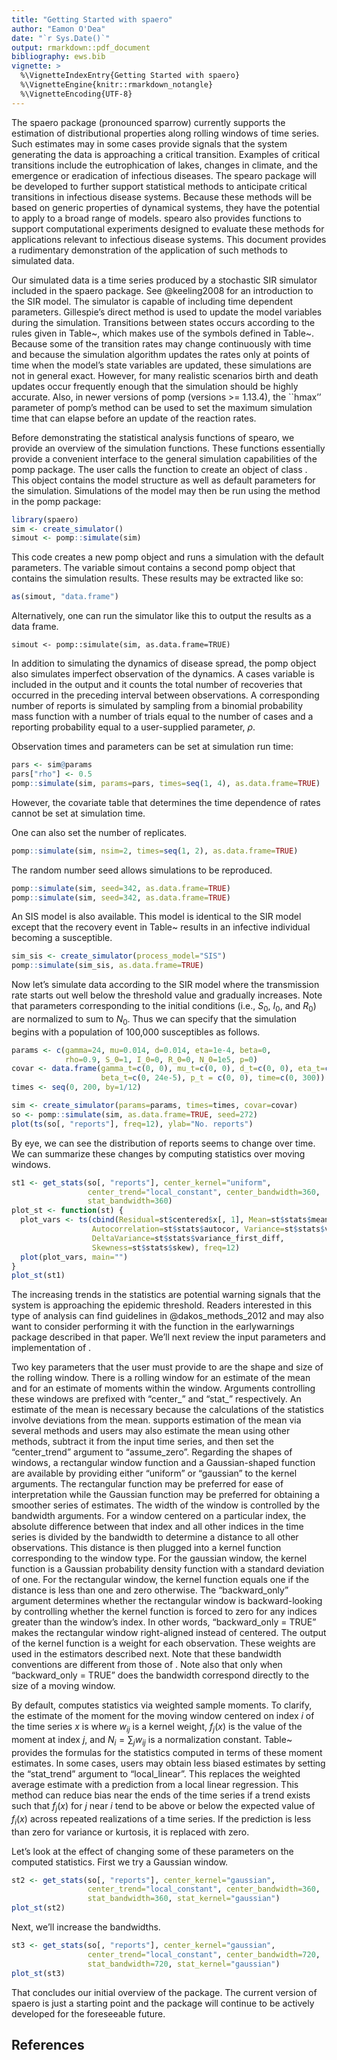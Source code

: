 ```yaml
---
title: "Getting Started with spaero"
author: "Eamon O'Dea"
date: "`r Sys.Date()`"
output: rmarkdown::pdf_document
bibliography: ews.bib
vignette: >
  %\VignetteIndexEntry{Getting Started with spaero}
  %\VignetteEngine{knitr::rmarkdown_notangle}
  %\VignetteEncoding{UTF-8}
---
```


The spaero package (pronounced sparrow) currently supports the
estimation of distributional properties along rolling windows of time
series. Such estimates may in some cases provide signals that the
system generating the data is approaching a critical
transition. Examples of critical transitions include the
eutrophication of lakes, changes in climate, and the emergence or
eradication of infectious diseases. The spearo package will be
developed to further support statistical methods to anticipate
critical transitions in infectious disease systems. Because these
methods will be based on generic properties of dynamical systems, they
have the potential to apply to a broad range of models.  spearo also
provides functions to support computational experiments designed to
evaluate these methods for applications relevant to infectious disease
systems. This document provides a rudimentary demonstration of the
application of such methods to simulated data.

Our simulated data is a time series produced by a stochastic SIR
simulator included in the spaero package. See @keeling2008 for an
introduction to the SIR model. The simulator is capable of including
time dependent parameters. Gillespie's direct method is used to update
the model variables during the simulation. Transitions between states
occurs according to the rules given in Table~\ref{trules}, which makes
use of the symbols defined in Table~\ref{tsymb}. Because some of the
transition rates may change continuously with time and because the
simulation algorithm updates the rates only at points of time when the
model's state variables are updated, these simulations are not in
general exact. However, for many realistic scenarios birth and death
updates occur frequently enough that the simulation should be highly
accurate. Also, in newer versions of pomp (versions >= 1.13.4), the
``hmax'' parameter of pomp's \texttt{simulate} method can be used to
set the maximum simulation time that can elapse before an update of
the reaction rates.

\begin{table}[h] \caption{Transition rules for our stochastic SIR model}
\label{trules}
\begin{tabular}{lll} \hline{Event}&{($\Delta S,\Delta I, \Delta R$)}&{Rate}\\
\hline birth of a susceptible & $(1,0,0)$ & $ N_0 (\mu + \mu_t) [1 - (p + pt_t)] $\\
death of a susceptible & $(-1,0,0)$& $S (d + d_t)$\\
infection & $(-1,1,0)$ & $(\beta + \beta_t) I S + (\eta + \eta_t) S$\\
death of an infective & $(0,-1,0)$ & $I (d + d_t)$\\
recovery of an infective & $(0,-1,1)$ & $I (\gamma + \gamma_t)$\\
death of a removed & $(0,0,-1)$ & $R (d + d_t)$\\
birth of a vaccinated & $(0,0,1)$ & $ N_0 (\mu + \mu_t) (p + p_t)$\\
\hline \end{tabular} \end{table}

\begin{table}[h] \caption{Model symbol definitions. Time-dependent rates have a $t$ subscript.}
\label{tsymb}
\begin{tabular}{ll}
\hline
{Symbol}&{Definition}\\
\hline
$\eta, \eta_t$ & rate of infection from outside of population (i.e., sparking rate) \\
$\beta, \beta_t$ & rates of transmission from within population contacts \\
$\mu, \mu_t$ & birth rates \\
$d, d_t$ & death rates \\
$p, p_t$ & vaccination rates \\
$S$ & number of susceptible individuals\\
$I$ & number of infective individuals \\
$R$ & number of removed individuals \\
$N$ & total population size, $S + I + R$ \\
$N_0$ & initial total population size \\
\hline \end{tabular} \end{table}

Before demonstrating the statistical analysis functions of spearo, we
provide an overview of the simulation functions. These functions
essentially provide a convenient interface to the general simulation
capabilities of the pomp package. The user calls the
\texttt{create\_simulator} function to create an object of class \texttt{pomp}. This
object contains the model structure as well as default parameters for
the simulation. Simulations of the model may then be run using the
\texttt{simulate} method in the pomp package:
```r
library(spaero)
sim <- create_simulator()
simout <- pomp::simulate(sim)
```

This code creates a new pomp object and runs a simulation with the
default parameters. The variable simout contains a second pomp object
that contains the simulation results. These results may be extracted
like so:
```r
as(simout, "data.frame")
```

Alternatively, one can run the simulator like this to output the
results as a data frame.
```[r]
simout <- pomp::simulate(sim, as.data.frame=TRUE)
```

In addition to simulating the dynamics of disease spread, the pomp
object also simulates imperfect observation of the dynamics. A cases
variable is included in the output and it counts the total number of
recoveries that occurred in the preceding interval between
observations. A corresponding number of reports is simulated by
sampling from a binomial probability mass function with a number of
trials equal to the number of cases and a reporting probability equal
to a user-supplied parameter, $\rho$.

Observation times and parameters can be set at simulation run time:
```r
pars <- sim@params
pars["rho"] <- 0.5
pomp::simulate(sim, params=pars, times=seq(1, 4), as.data.frame=TRUE)
```
However, the covariate table that determines the time dependence of
rates cannot be set at simulation time.

One can also set the number of replicates.
```r
pomp::simulate(sim, nsim=2, times=seq(1, 2), as.data.frame=TRUE)
```

The random number seed allows simulations to be reproduced.
```r
pomp::simulate(sim, seed=342, as.data.frame=TRUE)
pomp::simulate(sim, seed=342, as.data.frame=TRUE)
```

An SIS model is also available. This model is identical to the SIR
model except that the recovery event in Table~\ref{trules} results in an
infective individual becoming a susceptible.
```r
sim_sis <- create_simulator(process_model="SIS")
pomp::simulate(sim_sis, as.data.frame=TRUE)
```

Now let's simulate data according to the SIR model where the
transmission rate starts out well below the threshold value and
gradually increases. Note that parameters corresponding to the initial
conditions (i.e., $S_0$, $I_0$, and $R_0$) are
normalized to sum to $N_0$. Thus we can specify that the
simulation begins with a population of 100,000 susceptibles as
follows.

```r

params <- c(gamma=24, mu=0.014, d=0.014, eta=1e-4, beta=0,
            rho=0.9, S_0=1, I_0=0, R_0=0, N_0=1e5, p=0)
covar <- data.frame(gamma_t=c(0, 0), mu_t=c(0, 0), d_t=c(0, 0), eta_t=c(0, 0),
                    beta_t=c(0, 24e-5), p_t = c(0, 0), time=c(0, 300))
times <- seq(0, 200, by=1/12)

sim <- create_simulator(params=params, times=times, covar=covar)
so <- pomp::simulate(sim, as.data.frame=TRUE, seed=272)
plot(ts(so[, "reports"], freq=12), ylab="No. reports")

```

By eye, we can see the distribution of reports seems to change over
time. We can summarize these changes by computing statistics over
moving windows.

```r

st1 <- get_stats(so[, "reports"], center_kernel="uniform",
                 center_trend="local_constant", center_bandwidth=360,
                 stat_bandwidth=360)
plot_st <- function(st) {
  plot_vars <- ts(cbind(Residual=st$centered$x[, 1], Mean=st$stats$mean,
                  Autocorrelation=st$stats$autocor, Variance=st$stats$variance,
                  DeltaVariance=st$stats$variance_first_diff,
                  Skewness=st$stats$skew), freq=12)
  plot(plot_vars, main="")
}
plot_st(st1)

```

The increasing trends in the statistics are potential warning
signals that the system is approaching the epidemic threshold. Readers
interested in this type of analysis can find guidelines in
@dakos_methods_2012 and may also want to consider performing it with
the \texttt{generic\_ews} function in the earlywarnings package
described in that paper. We'll next review the input parameters and
implementation of \texttt{get\_stats}.

Two key parameters that the user must provide to \texttt{get\_stats}
are the shape and size of the rolling window. There is a rolling
window for an estimate of the mean and for an estimate of moments
within the window. Arguments controlling these windows are prefixed
with "center_" and "stat_" respectively. An estimate of the mean is
necessary because the calculations of the statistics involve
deviations from the mean. \texttt{get\_stats} supports estimation of
the mean via several methods and users may also estimate the mean
using other methods, subtract it from the input time series, and then
set the "center_trend" argument to "assume_zero". Regarding the shapes
of windows, a rectangular window function and a Gaussian-shaped
function are available by providing either "uniform" or "gaussian" to
the kernel arguments. The rectangular function may be preferred for
ease of interpretation while the Gaussian function may be preferred
for obtaining a smoother series of estimates. The width of the window
is controlled by the bandwidth arguments. For a window centered on a
particular index, the absolute difference between that index and all
other indices in the time series is divided by the bandwidth to
determine a distance to all other observations. This distance is then
plugged into a kernel function corresponding to the window type. For
the gaussian window, the kernel function is a Gaussian probability
density function with a standard deviation of one. For the rectangular
window, the kernel function equals one if the distance is less than
one and zero otherwise. The "backward_only" argument determines
whether the rectangular window is backward-looking by controlling
whether the kernel function is forced to zero for any indices greater
than the window's index. In other words, "backward_only = TRUE" makes
the rectangular window right-aligned instead of centered. The output
of the kernel function is a weight for each observation. These weights
are used in the estimators described next. Note that these bandwidth
conventions are different from those of \texttt{generic\_ews}. Note
also that only when "backward_only = TRUE" does the bandwidth
correspond directly to the size of a moving window.

By default, \texttt{get\_stats} computes statistics via weighted
sample moments. To clarify, the estimate of the moment for the moving
window centered on index $i$ of the time series $x$ is
\begin{equation} m_i(f_j(x)) = \sum_j w_{ij} f_j(x) / N_i,
\end{equation} where $w_{ij}$ is a kernel weight, $f_j(x)$ is the
value of the moment at index $j$, and $N_i = \sum_j w_{ij}$ is a
normalization constant. Table~\ref{tstats} provides the formulas for
the statistics computed in terms of these moment estimates.  In some
cases, users may obtain less biased estimates by setting the
"stat_trend" argument to "local_linear". This replaces the weighted
average estimate with a prediction from a local linear
regression. This method can reduce bias near the ends of the time
series if a trend exists such that $f_j(x)$ for $j$ near $i$ tend to
be above or below the expected value of $f_i(x)$ across repeated
realizations of a time series. If the prediction is less than zero for
variance or kurtosis, it is replaced with zero.

\begin{table}[h] \caption{Formulas for moving window statistics in terms of moment estimates.}  \label{tstats}
\begin{tabular}{ll}
\hline
Statistic & Formula\\
\hline
$\textrm{mean}_i$ & $m_i(x_j)$ \\
$\textrm{variance}_i$ & $m_i((x_j - \textrm{mean}_j)^2)$ \\
$\textrm{variance\_first\_diff}_i$ & $\textrm{variance}_i - \textrm{variance}_{i - 1}$ \\
$\textrm{autocovariance}_i$ & $m_i( (x_j - \textrm{mean}_j)
                                  (x_{j - \textrm{lag}} - \textrm{mean}_{j -\textrm{lag}}))$ \\
$\textrm{autocorrelation}_i$ & $\textrm{autocovariance}_i /
                                (\textrm{variance}_i \times
                                \textrm{variance}_{i - \textrm{lag}})^{0.5} $ \\
$(\textrm{decay time})_i$ & $-\textrm{lag} / (\log \min(\max(\textrm{autocorrelation}_i, 0), 1)$) \\
$(\textrm{index of dispersion})_i$ & $\textrm{variance}_i / \textrm{mean}_i$ \\
$(\textrm{coefficient of variation})_i$ & $(\textrm{variance}_i)^{0.5} / \textrm{mean}_i$ \\
$\textrm{skewness}_i$ & $m_i((x_j - \textrm{mean}_j)^3) / (\textrm{variance}_i)^{1.5}$ \\
$\textrm{kurtosis}_i$ & $m_i((x_j - \textrm{mean}_j)^4) / (\textrm{variance}_i)^2$ \\
\hline
\end{tabular}
\end{table}

Let's look at the effect of changing some of these parameters on the
computed statistics.  First we try a Gaussian window.

```r

st2 <- get_stats(so[, "reports"], center_kernel="gaussian",
                 center_trend="local_constant", center_bandwidth=360,
                 stat_bandwidth=360, stat_kernel="gaussian")
plot_st(st2)


```

Next, we'll increase the bandwidths.
```r

st3 <- get_stats(so[, "reports"], center_kernel="gaussian",
                 center_trend="local_constant", center_bandwidth=720,
                 stat_bandwidth=720, stat_kernel="gaussian")
plot_st(st3)

```

That concludes our initial overview of the package. The current
version of spaero is just a starting point and the package will
continue to be actively developed for the foreseeable future.

## References

